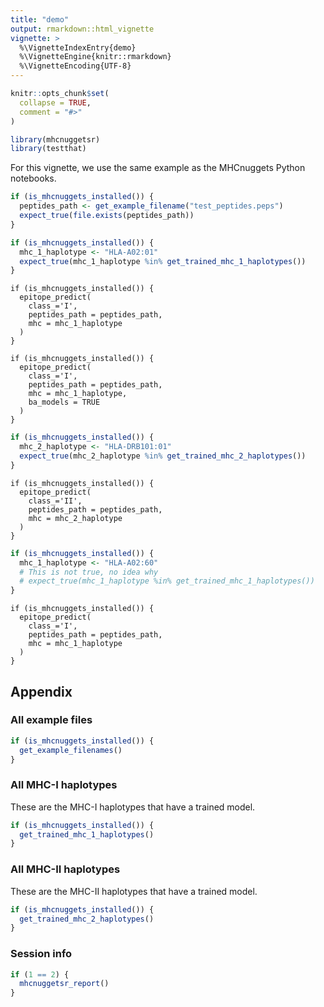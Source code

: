 ```yaml
---
title: "demo"
output: rmarkdown::html_vignette
vignette: >
  %\VignetteIndexEntry{demo}
  %\VignetteEngine{knitr::rmarkdown}
  %\VignetteEncoding{UTF-8}
---
```


```r
knitr::opts_chunk$set(
  collapse = TRUE,
  comment = "#>"
)
```

```r
library(mhcnuggetsr)
library(testthat)
```

For this vignette, we use the same example as the MHCnuggets
Python notebooks.

```r
if (is_mhcnuggets_installed()) {
  peptides_path <- get_example_filename("test_peptides.peps")
  expect_true(file.exists(peptides_path))
}
```

```r
if (is_mhcnuggets_installed()) {
  mhc_1_haplotype <- "HLA-A02:01"
  expect_true(mhc_1_haplotype %in% get_trained_mhc_1_haplotypes())
}
```

```
if (is_mhcnuggets_installed()) {
  epitope_predict(
    class_='I',
    peptides_path = peptides_path, 
    mhc = mhc_1_haplotype
  )
}
```



```
if (is_mhcnuggets_installed()) {
  epitope_predict(
    class_='I',
    peptides_path = peptides_path, 
    mhc = mhc_1_haplotype, 
    ba_models = TRUE
  )
}
```

```r
if (is_mhcnuggets_installed()) {
  mhc_2_haplotype <- "HLA-DRB101:01"
  expect_true(mhc_2_haplotype %in% get_trained_mhc_2_haplotypes())
}
```

```
if (is_mhcnuggets_installed()) {
  epitope_predict(
    class_='II',
    peptides_path = peptides_path, 
    mhc = mhc_2_haplotype
  )
}
```

```r
if (is_mhcnuggets_installed()) {
  mhc_1_haplotype <- "HLA-A02:60"
  # This is not true, no idea why
  # expect_true(mhc_1_haplotype %in% get_trained_mhc_1_haplotypes())
}
```

```
if (is_mhcnuggets_installed()) {
  epitope_predict(
    class_='I',
    peptides_path = peptides_path, 
    mhc = mhc_1_haplotype
  )
}
```

## Appendix

### All example files

```r
if (is_mhcnuggets_installed()) {
  get_example_filenames()
}
```

### All MHC-I haplotypes

These are the MHC-I haplotypes that have a trained model.

```r
if (is_mhcnuggets_installed()) {
  get_trained_mhc_1_haplotypes()
}
```

### All MHC-II haplotypes

These are the MHC-II haplotypes that have a trained model.

```r
if (is_mhcnuggets_installed()) {
  get_trained_mhc_2_haplotypes()
}
```

### Session info

```r
if (1 == 2) {
  mhcnuggetsr_report()
}
```
